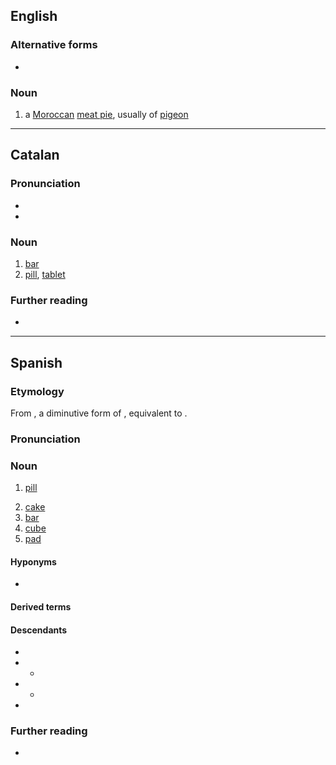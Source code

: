 ==English==

===Alternative forms===
* {{alter|en|b'steeya|bisteeya}}

===Noun===
{{Wikipedia|Pastilla}}
{{en-noun}}

# a [[Moroccan]] [[meat pie]], usually of [[pigeon]]

----

==Catalan==

===Pronunciation===
* {{ca-IPA}}
* {{rhymes|ca|iʎa}}

===Noun===
{{ca-noun|f}}

# [[bar]] {{gloss|of soap, chocolate, etc.}}
# [[pill]], [[tablet]]

===Further reading===
* {{R:IEC2}}

----

==Spanish==

===Etymology===
From {{der|es|la|pastellum|t=dough, paste}}, a diminutive form of {{m|la|pasta|t=dough, paste}}, equivalent to {{af|es|pasta|-illa}}.

===Pronunciation===
{{es-IPA}}

===Noun===
{{es-noun|f}}

# [[pill]]
#: {{syn|es|píldora|tableta}}
# [[cake]] {{gloss|block of a dense material}}
# [[bar]] {{gloss|block of soap or chocolate}}
# [[cube]] {{gloss|cube of stock}}
# [[pad]] {{gloss|brake pad}}

====Hyponyms====
* {{l|es|pastilla para la tos}}

====Derived terms====
{{der3
|es|a toda pastilla
|empastillar
|pastilla anticonceptiva
|pastilla de frenos
}}

====Descendants====
* {{desc|ca|pastilla|bor=1}}
* {{desc|fr|pastille|bor=1}}
** {{desc|en|pastille|bor=1}}
* {{desc|it|pastiglia|bor=1}}
** {{desc|en|pastiglia|bor=1}}
* {{desc|pt|pastilha|bor=1}}

===Further reading===
* {{R:DRAE}}